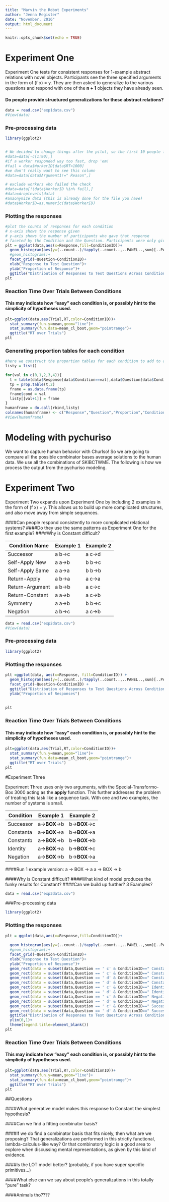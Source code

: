 ```yaml
---
title: "Marvin the Robot Experiments"
author: "Jenna Register"
date: "November, 2016"
output: html_document
---
```


```r
knitr::opts_chunk$set(echo = TRUE)
```

# Experiment One
Experiment One tests for consistent responses for 1-example abstract relations with novel objects. Participants see the three specified arguments in the form of (f x) = y. They are then asked to generalize to the various questions and respond with one of the **n + 1** objects they have already seen.

#### Do people provide structured generalizations for these abstract relations?

```r
data = read.csv("exp1data.csv")
#View(data)
```
### Pre-processing data

```r
library(ggplot2)


# We decided to change things after the pilot, so the first 10 people from the pilot have to be discarded.
#data=data[-c(1:90),]
#if a worker responded way too fast, drop 'em!
#fail = data$WorkerID[data$RT<1000]
#we don't really want to see this column
#data=data[data$Argument1!=" Reason",]

# exclude workers who failed the check
#data=data[!(data$WorkerID %in% fail),]
#data=droplevels(data)
#anaonymize data (this is already done for the file you have)
#data$WorkerID=as.numeric(data$WorkerID)
```
### Plotting the responses
```r

#plot the counts of responses for each condition
# x-axis shows the response given
# y-axis shows the number of participants who gave that response
# faceted by the Condition and the Question. Participants were only given 1 condition.
plt = ggplot(data,aes(x=Response,fill=ConditionID))+
  geom_histogram(aes(y=(..count..)/tapply(..count..,..PANEL..,sum)[..PANEL..]))+
  #geom_histogram()+
  facet_grid(~Question~ConditionID)+
  xlab("Response to Test Question")+
  ylab("Proportion of Response")+
  ggtitle("Distribution of Responses to Test Questions Across Conditions")
plt
```

### Reaction Time Over Trials Between Conditions
#### This may indicate how "easy" each condition is, or possibly hint to the simplicity of hypotheses used.
```r
plt=ggplot(data,aes(Trial,RT,color=ConditionID))+
  stat_summary(fun.y=mean,geom="line")+
  stat_summary(fun.data=mean_cl_boot,geom="pointrange")+
  ggtitle("RT over Trials")
plt


```

### Generating proportion tables for each condition

```r
#here we construct the proportion tables for each condition to add to a dataframe for human data from Experiment One
listy = list()

for(val in c(0,1,2,3,4)){
  t = table(data$Response[data$Condition==val],data$Question[data$Condition==val])
  tp = prop.table(t,2)
  frame = as.data.frame(tp)
  frame$cond = val
  listy[[val+1]] = frame
}
humanframe = do.call(rbind,listy)
colnames(humanframe) <- c("Response","Question","Proportion","Condition")
#View(humanframe)
```
# Modeling with pychuriso
We want to capture human behavior with ChurIso! So we are going to compare all the possible combinator bases average solutions to the human data. We use all the combinations of SKIBCTWME. The following is how we process the output from the pychuriso modeling.

# Experiment Two

Experiment Two expands upon Experiment One by including 2 examples in the form of (f x) = y. This allows us to build up more complicated structures, and also move away from simple sequences.

####Can people respond consistently to more complicated relational systems?
####Do they use the same patterns as Experiment One for the first example?
####Why is Constant difficult?

Condition Name | Example 1 | Example 2
---------------|-----------|-----------
Successor      | a b→c      |a c→d
Self-Apply New |a a→b         |b b→c
Self-Apply Same|a a→a|b b→b
Return-Apply|a b→a|a c→a
Return-Argument|a b→b|a c→c
Return-Constant|a a→b|a c→b
Symmetry|a a→b|b b→c
Negation|a b→c|a c→b

```r
data = read.csv("exp2data.csv")
#View(data)
```

### Pre-processing data

```r
library(ggplot2)
```

### Plotting the responses
```r
plt =ggplot(data, aes(x=Response, fill=ConditionID)) +
  geom_histogram(aes(y=(..count..)/tapply(..count..,..PANEL..,sum)[..PANEL..]))+
  facet_grid(~Question~ConditionID) +
  ggtitle("Distribution of Responses to Test Questions Across Conditions")+
  ylab("Proportion of Responses")
  
  
plt
```

### Reaction Time Over Trials Between Conditions
#### This may indicate how "easy" each condition is, or possibly hint to the simplicity of hypotheses used.
```r
plt=ggplot(data,aes(Trial,RT,color=ConditionID))+
  stat_summary(fun.y=mean,geom="line")+
  stat_summary(fun.data=mean_cl_boot,geom="pointrange")+
  ggtitle("RT over Trials")
plt


```

#Experiment Three

Experiment Three uses only two arguments, with the Special-Transformo-Box 3000 acting as the **apply** function. This further addresses the problem of treating this task like a sequence task. With one and two examples, the number of systems is small.

Condition|Example 1|Example 2
---------------|-----------|-----------
Successor|a→**BOX**→b|b→**BOX**→c
Constanta|a→**BOX**→a|b→**BOX**→a
Constantb|a→**BOX**→b|b→**BOX**→b
Identity|a→**BOX**→a|b→**BOX**→c
Negation|a→**BOX**→b|b→**BOX**→a

####Run 1 example version: 
a -> BOX -> a
a -> BOX -> b

####Why is Constant difficult?
####What kind of model produces the funky results for Constant?
####Can we build up further? 3 Examples?

```r
data = read.csv("exp3data.csv")
```

###Pre-processing data

```r
library(ggplot2)


```

### Plotting the responses

```r
plt = ggplot(data,aes(x=Response,fill=ConditionID))+
  
  geom_histogram(aes(y=(..count..)/tapply(..count..,..PANEL..,sum)[..PANEL..]))+
  #geom_histogram()+
  facet_grid(~Question~ConditionID)+
  xlab("Response to Test Question")+
  ylab("Proportion of Response")+
  geom_rect(data = subset(data,Question == ' c' & ConditionID==" ConstantA"),aes(fill="Critical Response"),xmin = -Inf,xmax = Inf,ymin = -Inf,ymax = Inf,alpha = .01) +
  geom_rect(data = subset(data,Question == ' c' & ConditionID==" ConstantB"),aes(fill="Critical Response"),xmin = -Inf,xmax = Inf,ymin = -Inf,ymax = Inf,alpha = .01) +
  geom_rect(data = subset(data,Question == ' d' & ConditionID==" ConstantA"),aes(fill="Critical Response"),xmin = -Inf,xmax = Inf,ymin = -Inf,ymax = Inf,alpha = .01) +
  geom_rect(data = subset(data,Question == ' d' & ConditionID==" ConstantB"),aes(fill="Critical Response"),xmin = -Inf,xmax = Inf,ymin = -Inf,ymax = Inf,alpha = .01) +
  geom_rect(data = subset(data,Question == ' c' & ConditionID==" Identity"),aes(fill="Critical Response"),xmin = -Inf,xmax = Inf,ymin = -Inf,ymax = Inf,alpha = .01) +
  geom_rect(data = subset(data,Question == ' d' & ConditionID==" Identity"),aes(fill="Critical Response"),xmin = -Inf,xmax = Inf,ymin = -Inf,ymax = Inf,alpha = .01) +
  geom_rect(data = subset(data,Question == ' c' & ConditionID==" Negation"),aes(fill="Critical Response"),xmin = -Inf,xmax = Inf,ymin = -Inf,ymax = Inf,alpha = .01) +
  geom_rect(data = subset(data,Question == ' d' & ConditionID==" Negation"),aes(fill="Critical Response"),xmin = -Inf,xmax = Inf,ymin = -Inf,ymax = Inf,alpha = .01) +
  geom_rect(data = subset(data,Question == ' c' & ConditionID==" Successor"),aes(fill="Critical Response"),xmin = -Inf,xmax = Inf,ymin = -Inf,ymax = Inf,alpha = .01) +
  geom_rect(data = subset(data,Question == ' d' & ConditionID==" Successor"),aes(fill="Critical Response"),xmin = -Inf,xmax = Inf,ymin = -Inf,ymax = Inf,alpha = .01) +
  ggtitle("Distribution of Responses to Test Questions Across Conditions")+
  ylim(0,1)+
  theme(legend.title=element_blank())
plt
```

### Reaction Time Over Trials Between Conditions
#### This may indicate how "easy" each condition is, or possibly hint to the simplicity of hypotheses used.
```r
plt=ggplot(data,aes(Trial,RT,color=ConditionID))+
  stat_summary(fun.y=mean,geom="line")+
  stat_summary(fun.data=mean_cl_boot,geom="pointrange")+
  ggtitle("RT over Trials")
plt


```

##Questions

####What generative model makes this response to Constant the simplest hypothesis?

####Can we find a fitting combinator basis?

####If we do find a combinator basis that fits nicely, then what are we proposing? That generalizations are performed in this strictly functional, lambda-calculus-like way? Or that combinatory logic is a good area to explore when discussing mental representations, as given by this kind of evidence.

####Is the LOT model better? (probably, if you have super specific primitives...)

####What else can we say about people's generalizations in this totally "pure" task? 

####Animals tho????
